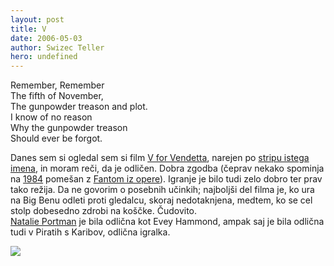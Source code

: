 ```yaml
---
layout: post
title: V
date: 2006-05-03
author: Swizec Teller
hero: undefined
---
```


Remember, Remember  
The fifth of November,  
The gunpowder treason and plot.  
I know of no reason  
Why the gunpowder treason  
Should ever be forgot.  
  
  


Danes sem si ogledal sem si film [V for Vendetta](http://vforvendetta.warnerbros.com/), narejen po [stripu istega imena](http://en.wikipedia.org/wiki/V_for_vendetta), in moram reči, da je odličen. Dobra zgodba (čeprav nekako spominja na [1984](http://en.wikipedia.org/wiki/Nineteen_Eighty-Four_(novel)) pomešan z [Fantom iz opere](http://en.wikipedia.org/wiki/Phantom_of_the_opera)). Igranje je bilo tudi zelo dobro ter prav tako režija. Da ne govorim o posebnih učinkih; najboljši del filma je, ko ura na Big Benu odleti proti gledalcu, skoraj nedotaknjena, medtem, ko se cel stolp dobesedno zdrobi na koščke. Čudovito.  
[Natalie Portman](http://www.imdb.com/name/nm0000204/) je bila odlična kot Evey Hammond, ampak saj je bila odlična tudi v Piratih s Karibov, odlična igralka.  
  


![](/includes/editor_upload/Image/306664-200x500.jpg)
